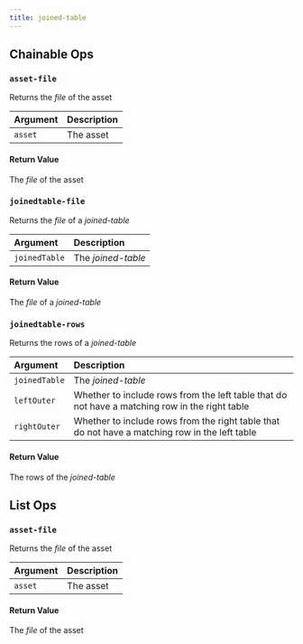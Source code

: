 ```yaml
---
title: joined-table
---
```

## Chainable Ops
### <a id="asset-file"></a>`asset-file`

Returns the _file_ of the asset

| Argument | Description |
| :--- | :--- |
| `asset` | The asset |

#### Return Value
The _file_ of the asset

### <a id="joinedtable-file"></a>`joinedtable-file`

Returns the _file_ of a _joined-table_

| Argument | Description |
| :--- | :--- |
| `joinedTable` | The _joined-table_ |

#### Return Value
The  _file_ of a _joined-table_

### <a id="joinedtable-rows"></a>`joinedtable-rows`

Returns the rows of a _joined-table_

| Argument | Description |
| :--- | :--- |
| `joinedTable` | The _joined-table_ |
| `leftOuter` | Whether to include rows from the left table that do not have a matching row in the right table |
| `rightOuter` | Whether to include rows from the right table that do not have a matching row in the left table |

#### Return Value
The rows of the _joined-table_


## List Ops
### <a id="asset-file"></a>`asset-file`

Returns the _file_ of the asset

| Argument | Description |
| :--- | :--- |
| `asset` | The asset |

#### Return Value
The _file_ of the asset

